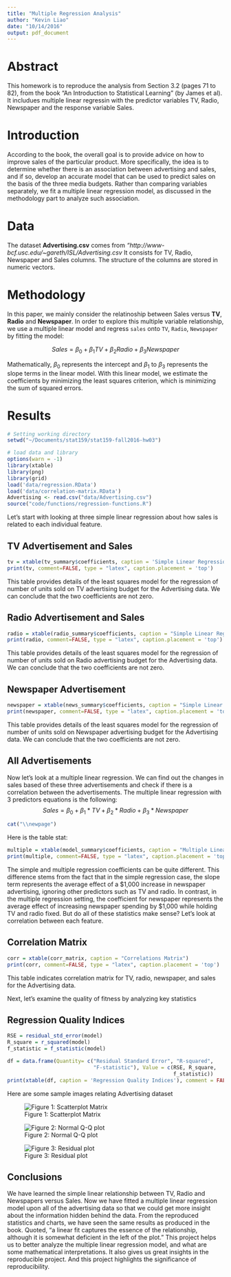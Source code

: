 ```yaml
---
title: "Multiple Regression Analysis"
author: "Kevin Liao"
date: "10/14/2016"
output: pdf_document
---
```


# Abstract
This homework is to reproduce the analysis from Section 3.2 (pages 71 to 82), from the book "An Introduction to Statistical Learning" (by James et al). It includues multiple linear regressin with the predictor variables TV, Radio, Newspaper and the response variable Sales.


# Introduction
According to the book, the overall goal is to provide advice on how to improve sales of the particular product. More specifically, the idea is to determine whether there is an association between advertising and sales, and if so, develop an accurate model that can be used to predict sales on the basis of the three media budgets. Rather than comparing variables separately, we fit a multiple linear regression model, as discussed in the methodology part to analyze such association.


# Data
The dataset **Advertising.csv** comes from *"http://www-bcf.usc.edu/~gareth/ISL/Advertising.csv* It consists for TV, Radio, Newspaper and Sales columns. The structure of the columns are stored in numeric vectors. 



# Methodology
In this paper, we mainly consider the relatinoship between Sales versus **TV**, **Radio** and **Newspaper**. In order to explore this multiple variable relationship, we use a multiple linear model and regress `sales` onto `TV`, `Radio`, `Newspaper` by fitting the model:

$$Sales = \beta_{0} + \beta_{1} TV + \beta_{2} Radio + \beta_{3} Newspaper$$

Mathematically, $\beta_{0}$ represents the intercept and $\beta_{1}$ to $\beta_{3}$ represents the slope terms in the linear model.
With this linear model, we estimate the coefficients by minimizing the least squares criterion, which is minimizing the sum of squared errors.


# Results

```r
# Setting working directory
setwd("~/Documents/stat159/stat159-fall2016-hw03")

# load data and library
options(warn = -1)
library(xtable)
library(png)
library(grid)
load('data/regression.RData')
load('data/correlation-matrix.RData')
Advertising <- read.csv("data/Advertising.csv")
source("code/functions/regression-functions.R")
```

Let's start with looking at three simple linear regression about how sales is related to each individual feature.

## TV Advertisement and Sales

```r
tv = xtable(tv_summary$coefficients, caption = 'Simple Linear Regression on TV and Sales')
print(tv, comment=FALSE, type = "latex", caption.placement = 'top')
```

This table provides details of the least squares model for the regression of number of units sold on TV advertising budget for the Advertising data. We can conclude that the two coefficients are not zero. 

## Radio Advertisement and Sales

```r
radio = xtable(radio_summary$coefficients, caption = "Simple Linear Regression on Radio and Sales")
print(radio, comment=FALSE, type = "latex", caption.placement = 'top')
```

This table provides details of the least squares model for the regression of number of units sold on Radio advertising budget for the Advertising data. We can conclude that the two coefficients are not zero. 

## Newspaper Advertisement

```r
newspaper = xtable(news_summary$coefficients, caption = "Simple Linear Regression on Newspaper and Sales")
print(newspaper, comment=FALSE, type = "latex", caption.placement = 'top')
```

This table provides details of the least squares model for the regression of number of units sold on Newspaper advertising budget for the Advertising data. We can conclude that the two coefficients are not zero. 


## All Advertisements 

Now let's look at a multiple linear regression. We can find out the changes in sales based of these three advertisements and check if there is a correlation between the advertisements. The multiple linear regression with 3 predictors equations is the following: 
$$Sales = \beta_{0} + \beta_{1} * TV + \beta_{2} * Radio + \beta_{3} * Newspaper$$

```r
cat("\\newpage")
```

Here is the table stat:

```r
multiple = xtable(model_summary$coefficients, caption = "Multiple Linear Regression")
print(multiple, comment=FALSE, type = "latex", caption.placement = 'top')
```


The simple and multiple regression coefficients can be quite different. This difference stems from the fact that in the simple regression case, the slope term represents the average effect of a $1,000 increase in newspaper advertising, ignoring other predictors such as TV and radio. In contrast, in the multiple regression setting, the coefficient for newspaper represents the average effect of increasing newspaper spending by $1,000 while holding TV and radio fixed.
But do all of these statistics make sense? Let's look at correlation between each feature.

## Correlation Matrix

```r
corr = xtable(corr_matrix, caption = "Correlations Matrix")
print(corr, comment=FALSE, type = "latex", caption.placement = 'top')
```

This table indicates correlation matrix for TV, radio, newspaper, and sales for the Advertising data.


Next, let's examine the quality of fitness by analyzing key statistics

## Regression Quality Indices
```r
RSE = residual_std_error(model)
R_square = r_squared(model)
f_statistic = f_statistic(model)

df = data.frame(Quantity= c("Residual Standard Error", "R-squared",
                            "F-statistic"), Value = c(RSE, R_square,
                                                      f_statistic))
print(xtable(df, caption = 'Regression Quality Indices'), comment = FALSE, caption.placement = 'top')
```


Here are some sample images relating Advertising dataset

![Figure 1: Scatterplot Matrix](../images/scatterplot-matrix.png)

![Figure 2: Normal Q-Q plot](../images/normal-qq-plot.png)

![Figure 3: Residual plot](../images/residual-plot.png)


## Conclusions
We have learned the simple linear relationship between TV, Radio and Newspapers versus Sales. Now we have fitted a multiple linear regression model upon all of the advertising data so that we could get more insight about the information hidden behind the data. From the reproduced statistics and charts, we have seen the same results as produced in the book. Quoted, "a linear fit captures the essence of the relationship, although it is somewhat deficient in the left of the plot." This project helps us to better analyze the multiple linear regression model, and what are some mathematical interpretations. It also gives us great insights in the reproducible project. And this project highlights the significance of reproducibility.




